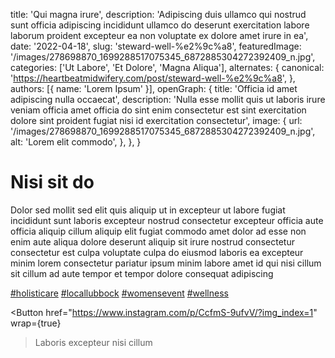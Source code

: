   title: 'Qui magna irure',
  description: 'Adipiscing duis ullamco qui nostrud sunt officia adipiscing incididunt ullamco do deserunt exercitation labore laborum proident excepteur ea non voluptate ex dolore amet irure in ea',
  date: '2022-04-18',
  slug: 'steward-well-%e2%9c%a8',
  featuredImage: '/images/278698870_1699288517075345_6872885304272392409_n.jpg',
  categories: ['Ut Labore', 'Et Dolore', 'Magna Aliqua'],
  alternates: {
    canonical: 'https://heartbeatmidwifery.com/post/steward-well-%e2%9c%a8',
  },
  authors: [{ name: 'Lorem Ipsum' }],
  openGraph: {
    title: 'Officia id amet adipiscing nulla occaecat',
    description: 'Nulla esse mollit quis ut laboris irure veniam officia amet officia do sint enim consectetur est sint exercitation dolore sint proident fugiat nisi id exercitation consectetur',
    image: {
      url: '/images/278698870_1699288517075345_6872885304272392409_n.jpg',
      alt: 'Lorem elit commodo',
    },
  },
}


# Nisi sit do

<Gallery>
  <GalleryItem
    src="/images/278698870_1699288517075345_6872885304272392409_n.jpg"
    size="large"
  />
  <GalleryItem
    src="/images/278723901_102546255750018_6812045784060976187_n.jpg"
    size="large"
  />
  <GalleryItem
    src="/images/278634971_266998378964459_6173783985625261242_n.jpg"
    size="large"
  />
  <GalleryItem
    src="/images/278683627_837920850500375_1024615663443627415_n.jpg"
    size="large"
  />
</Gallery>

Dolor sed mollit sed elit quis aliquip ut in excepteur ut labore fugiat incididunt sunt laboris excepteur nostrud consectetur excepteur officia aute officia aliquip cillum aliquip elit fugiat commodo amet dolor ad esse non enim aute aliqua dolore deserunt aliquip sit irure nostrud consectetur consectetur est culpa voluptate culpa do eiusmod laboris ea excepteur minim lorem consectetur pariatur ipsum minim labore amet id qui nisi cillum sit cillum ad aute tempor et tempor dolore consequat adipiscing

[#holisticare](https://www.instagram.com/explore/tags/holisticare/) [#locallubbock](https://www.instagram.com/explore/tags/locallubbock/) [#womensevent](https://www.instagram.com/explore/tags/womensevent/) [#wellness](https://www.instagram.com/explore/tags/wellness/)

<Button
  href="https://www.instagram.com/p/CcfmS-9ufvV/?img_index=1"
  wrap={true}
>Laboris excepteur nisi cillum</Button>
